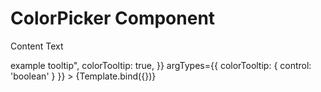 

<Meta
  title="Components/UI/ColorPicker"
  component={ColorPicker}
/>

# ColorPicker Component
Content Text

<Canvas sourceState="shown" withSource="open">
  <Story name="Example"
         args={{
           label: "Example Theme Color",
           tooltip: "This is an <strong>example</strong> tooltip",
           colorTooltip: true,
         }}
         argTypes={{
           colorTooltip: { control: 'boolean' }
         }}
  >
    {Template.bind({})}
  </Story>
</Canvas>

<ArgsTable story="Example"/>

